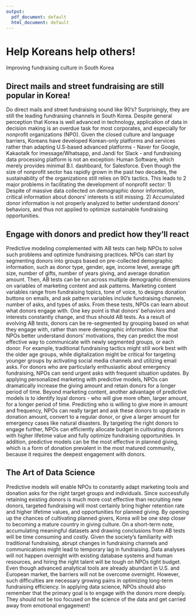 ```yaml
---
output:
  pdf_document: default
  html_document: default
---
```

# Help Koreans help others!

Improving fundraising culture in South Korea


## Direct mails and street fundraising are still popular in Korea!

Do direct mails and street fundraising sound like 90's? Surprisingly, they are still the leading fundraising channels in South Korea. Despite general perception that Korea is well advanced in technology, application of data in decision making is an overdue task for most corporates, and especially for nonprofit organizations (NPO). Given the closed culture and language barriers, Koreans have developed Korean-only platforms and services rather than adapting U.S-based advanced platforms - Naver for Google, Kakaotalk for imessage/Whatsapp, and Jandi for Slack - and fundraising data processing platform is not an exception: Human Software, which merely provides minimal B.I. dashboard, for Salesforce. Even though the size of nonprofit sector has rapidly grown in the past two decades, the sustainability of the organizations still relies on 90's tactics. This leads to 2 major problems in facilitating the development of nonprofit sector: 1) Despite of massive data collected on demographic donor information, critical information about donors' interests is still missing. 2) Accumulated donor information is not properly analyzed to better understand donors' behaviors, and thus not applied to optimize sustainable fundraising opportunities. 


## Engage with donors and predict how they'll react

Predictive modeling complemented with AB tests can help NPOs to solve such problems and optimize fundraising practices.
NPOs can start by segmenting donors into groups based on pre-collected demographic information, such as donor type, gender, age, income level, average gift size, number of gifts, number of years giving, and average donation amount. Then, AB tests can be run across multiple demographic dimensions on variables of marketing content and ask patterns. Marketing content variables range from fundraising topics, tone of voice, to designs donation buttons on emails, and ask pattern variables include fundraising channels, number of asks, and types of asks. From these tests, NPOs can learn about what donors engage with. One key point is that donors' behaviors and interests constantly change, and thus should AB tests. As a result of evolving AB tests, donors can be re-segmented by grouping based on what they engage with, rather than mere demographic information.
Now that NPOs better understand donors' motivations, they can predict the most effective way to communicate with newly segmented groups, or each donor. For example, traditional fundraising tactics might still work best with the older age groups, while digitalization might be critical for targeting younger groups by activating social media channels and utilizing email asks. For donors who are particularly enthusiastic about emergency fundraising, NPOs can send urgent asks with frequent situation updates. By applying personalized marketing with predictive models, NPOs can dramatically increase the giving amount and retain donors for a longer period of time.
Beyond marketing content, another advantage of predictive models is to identify loyal donors - who will give more often, larger amount, for a longer period of time. Predicting who is willing to give more in amount and frequency, NPOs can really target and ask these donors to upgrade in donation amount, convert to a regular donor, or give a larger amount for emergency cases like natural disasters. By targeting the right donors to engage further, NPOs can efficiently allocate budget in cultivating donors with higher lifetime value and fully optimize fundraising opportunities. In addition, predictive models can be the most effective in planned giving, which is a form of donation prevalent in the most matured community, because it requires the deepest engagement with donors.


## The Art of Data Science

Predictive models will enable NPOs to constantly adapt marketing tools and donation asks for the right target groups and individuals. Since successfully retaining existing donors is much more cost effective than recruiting new donors, targeted fundraising will most certainly bring higher retention rate and higher lifetime values, and opportunities for planned giving. By opening up the chances of cultivating planned givers, Korea will be one step closer to becoming a mature country in giving culture.
On a short-term note, accumulating meaningful datasets and drawing conclusions from AB tests will be time consuming and costly. Given the society's familiarity with traditional fundraising, abrupt changes in fundraising channels and communications might lead to temporary lag in fundraising. Data analyses will not happen overnight with existing database systems and human resources, and hiring the right talent will be tough on NPOs tight budget. Even though advanced analytical tools are already abundant in U.S. and European market, the barriers will not be overcome overnight. However, such difficulties are necessary growing pains in optimizing long-term fundraising efficiency.
In applying data science, NPOs should also remember that the primary goal is to engage with the donors more deeply. They should not be too focused on the science of the data and get carried away from emotional engagement!
